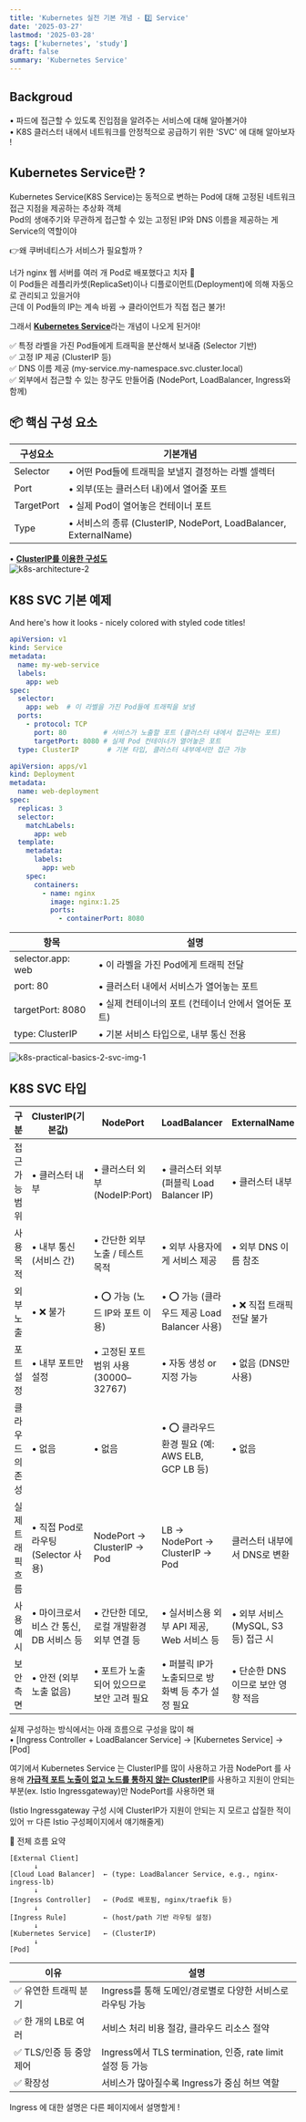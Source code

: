 ```yaml
---
title: 'Kubernetes 실전 기본 개념 - 2️⃣ Service'
date: '2025-03-27'
lastmod: '2025-03-28'
tags: ['kubernetes', 'study']
draft: false
summary: 'Kubernetes Service'
---
```


## Backgroud

• 파드에 접근할 수 있도록 진입점을 알려주는 서비스에 대해 알아볼거야  
• K8S 클러스터 내에서 네트워크를 안정적으로 공급하기 위한 'SVC' 에 대해 알아보자 !  

<TOCInline toc={props.toc} exclude="Backgroud" />

## Kubernetes Service란 ?

Kubernetes Service(K8S Service)는 동적으로 변하는 Pod에 대해 고정된 네트워크 접근 지점을 제공하는 추상화 객체  
Pod의 생애주기와 무관하게 접근할 수 있는 고정된 IP와 DNS 이름을 제공하는 게 Service의 역할이야

👉왜 쿠버네티스가 서비스가 필요할까 ?

너가 nginx 웹 서버를 여러 개 Pod로 배포했다고 치자 🥑  
이 Pod들은 레플리카셋(ReplicaSet)이나 디플로이먼트(Deployment)에 의해 자동으로 관리되고 있을거야  
근데 이 Pod들의 IP는 계속 바뀜 → 클라이언트가 직접 접근 불가!  

그래서 <u>**Kubernetes Service**</u>라는 개념이 나오게 된거야!  

✅ 특정 라벨을 가진 Pod들에게 트래픽을 분산해서 보내줌 (Selector 기반)  
✅ 고정 IP 제공 (ClusterIP 등)  
✅ DNS 이름 제공 (my-service.my-namespace.svc.cluster.local)    
✅ 외부에서 접근할 수 있는 창구도 만들어줌 (NodePort, LoadBalancer, Ingress와 함께)  

## 📦 핵심 구성 요소

| 구성요소 | 기본개념 |
|--------|--------|
| Selector | • 어떤 Pod들에 트래픽을 보낼지 결정하는 라벨 셀렉터 |
| Port | • 외부(또는 클러스터 내)에서 열어줄 포트 |
| TargetPort | • 실제 Pod이 열어놓은 컨테이너 포트 |
| Type | • 서비스의 종류 (ClusterIP, NodePort, LoadBalancer, ExternalName) |


• <u>**ClusterIP를 이용한 구성도**</u>  
![k8s-architecture-2](/static/images/k8s-practical-basics-2-svc-img-1.png)

## K8S SVC 기본 예제

And here's how it looks - nicely colored with styled code titles!


```yaml:svc-clusterip.yaml
apiVersion: v1
kind: Service
metadata:
  name: my-web-service
  labels:
    app: web
spec:
  selector:
    app: web  # 이 라벨을 가진 Pod들에 트래픽을 보냄
  ports:
    - protocol: TCP
      port: 80         # 서비스가 노출할 포트 (클러스터 내에서 접근하는 포트)
      targetPort: 8080 # 실제 Pod 컨테이너가 열어놓은 포트
  type: ClusterIP       # 기본 타입, 클러스터 내부에서만 접근 가능
```

```yaml:deployment.yaml
apiVersion: apps/v1
kind: Deployment
metadata:
  name: web-deployment
spec:
  replicas: 3
  selector:
    matchLabels:
      app: web
  template:
    metadata:
      labels:
        app: web
    spec:
      containers:
        - name: nginx
          image: nginx:1.25
          ports:
            - containerPort: 8080
```
| 항목 | 설명 |
|--------|--------|
| selector.app: web | • 이 라벨을 가진 Pod에게 트래픽 전달 |
| port: 80 | • 클러스터 내에서 서비스가 열어놓는 포트 |
| targetPort: 8080 | • 실제 컨테이너의 포트 (컨테이너 안에서 열어둔 포트) |
| type: ClusterIP<br/> | • 기본 서비스 타입으로, 내부 통신 전용 |

![k8s-practical-basics-2-svc-img-1](/static/images/k8s-practical-basics-2-svc-img-1.png)


## K8S SVC 타입

| 구분 | ClusterIP(기본값)| NodePort | LoadBalancer | ExternalName |
|--------|--------|--------|--------|--------|
| 접근 가능 범위 | • 클러스터 내부 | • 클러스터 외부 (NodeIP:Port) | • 클러스터 외부 (퍼블릭 Load Balancer IP) | • 클러스터 내부 |
| 사용 목적 | • 내부 통신(서비스 간) | • 간단한 외부 노출 / 테스트 목적 | • 외부 사용자에게 서비스 제공 | • 외부 DNS 이름 참조 |
| 외부 노출 | • ❌ 불가 | • ⭕ 가능 (노드 IP와 포트 이용) | • ⭕ 가능 (클라우드 제공 Load Balancer 사용) | • ❌ 직접 트래픽 전달 불가 |
| 포트 설정 | • 내부 포트만 설정 | • 고정된 포트 범위 사용 (30000–32767) | • 자동 생성 or 지정 가능 | • 없음 (DNS만 사용)
| 클라우드 의존성 | • 없음 | • 없음| • ⭕ 클라우드 환경 필요 (예: AWS ELB, GCP LB 등) | • 없음 |
| 실제 트래픽 흐름 | • 직접 Pod로 라우팅 (Selector 사용) | NodePort → ClusterIP → Pod | LB → NodePort → ClusterIP → Pod | 클러스터 내부에서 DNS로 변환 |
| 사용 예시 | • 마이크로서비스 간 통신, DB 서비스 등 | • 간단한 데모, 로컬 개발환경 외부 연결 등 | • 실서비스용 외부 API 제공, Web 서비스 등 | • 외부 서비스(MySQL, S3 등) 접근 시 |
| 보안 측면 | • 안전 (외부 노출 없음) | • 포트가 노출되어 있으므로 보안 고려 필요 | • 퍼블릭 IP가 노출되므로 방화벽 등 추가 설정 필요 | • 단순한 DNS이므로 보안 영향 적음 |


실제 구성하는 방식에서는 아래 흐름으로 구성을 많이 해  
• [Ingress Controller + LoadBalancer Service] → [Kubernetes Service] → [Pod]

여기에서 Kubernetes Service 는 ClusterIP를 많이 사용하고 가끔 NodePort 를 사용해
<u>**가급적 포트 노출이 없고 노드를 통하지 않는 ClusterIP**</u>를 사용하고 지원이 안되는 부분(ex. Istio Ingressgateway)만 NodePort를 사용하면 돼

(Istio Ingressgateway 구성 시에 ClusterIP가 지원이 안되는 지 모르고 삽질한 적이 있어 ㅠ 다른 Istio 구성페이지에서 얘기해줄게)

🔁 전체 흐름 요약

```
[External Client]  
      ↓  
[Cloud Load Balancer]  ← (type: LoadBalancer Service, e.g., nginx-ingress-lb)  
      ↓  
[Ingress Controller]   ← (Pod로 배포됨, nginx/traefik 등)  
      ↓  
[Ingress Rule]         ← (host/path 기반 라우팅 설정)  
      ↓  
[Kubernetes Service]   ← (ClusterIP)  
      ↓  
[Pod]  
```

| 이유 | 설명 |
|--------|--------|
✅ 유연한 트래픽 분기|Ingress를 통해 도메인/경로별로 다양한 서비스로 라우팅 가능
✅ 한 개의 LB로 여러|서비스 처리	비용 절감, 클라우드 리소스 절약
✅ TLS/인증 등 중앙 제어|Ingress에서 TLS termination, 인증, rate limit 설정 등 가능
✅ 확장성|서비스가 많아질수록 Ingress가 중심 허브 역할

Ingress 에 대한 설명은 다른 페이지에서 설명할게 !
